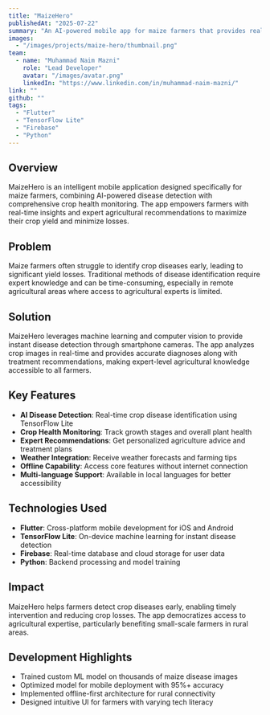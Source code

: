 ```yaml
---
title: "MaizeHero"
publishedAt: "2025-07-22"
summary: "An AI-powered mobile app for maize farmers that provides real-time disease detection, crop health monitoring, and expert agriculture recommendations."
images:
  - "/images/projects/maize-hero/thumbnail.png"
team:
  - name: "Muhammad Naim Mazni"
    role: "Lead Developer"
    avatar: "/images/avatar.png"
    linkedIn: "https://www.linkedin.com/in/muhammad-naim-mazni/"
link: ""
github: ""
tags:
  - "Flutter"
  - "TensorFlow Lite"
  - "Firebase"
  - "Python"
---
```


## Overview

MaizeHero is an intelligent mobile application designed specifically for maize farmers, combining AI-powered disease detection with comprehensive crop health monitoring. The app empowers farmers with real-time insights and expert agricultural recommendations to maximize their crop yield and minimize losses.

## Problem

Maize farmers often struggle to identify crop diseases early, leading to significant yield losses. Traditional methods of disease identification require expert knowledge and can be time-consuming, especially in remote agricultural areas where access to agricultural experts is limited.

## Solution

MaizeHero leverages machine learning and computer vision to provide instant disease detection through smartphone cameras. The app analyzes crop images in real-time and provides accurate diagnoses along with treatment recommendations, making expert-level agricultural knowledge accessible to all farmers.

## Key Features

- **AI Disease Detection**: Real-time crop disease identification using TensorFlow Lite
- **Crop Health Monitoring**: Track growth stages and overall plant health
- **Expert Recommendations**: Get personalized agriculture advice and treatment plans
- **Weather Integration**: Receive weather forecasts and farming tips
- **Offline Capability**: Access core features without internet connection
- **Multi-language Support**: Available in local languages for better accessibility

## Technologies Used

- **Flutter**: Cross-platform mobile development for iOS and Android
- **TensorFlow Lite**: On-device machine learning for instant disease detection
- **Firebase**: Real-time database and cloud storage for user data
- **Python**: Backend processing and model training

## Impact

MaizeHero helps farmers detect crop diseases early, enabling timely intervention and reducing crop losses. The app democratizes access to agricultural expertise, particularly benefiting small-scale farmers in rural areas.

## Development Highlights

- Trained custom ML model on thousands of maize disease images
- Optimized model for mobile deployment with 95%+ accuracy
- Implemented offline-first architecture for rural connectivity
- Designed intuitive UI for farmers with varying tech literacy
